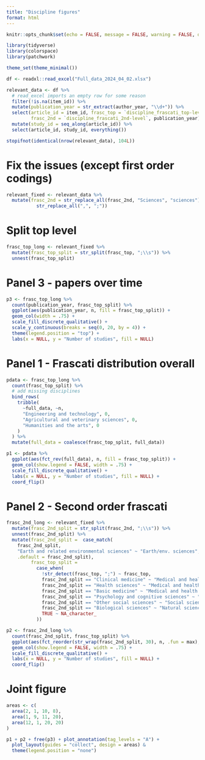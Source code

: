 ```yaml
---
title: "Discipline figures"
format: html
---
```


```r
knitr::opts_chunk$set(echo = FALSE, message = FALSE, warning = FALSE, dpi = 600)
```

```r
library(tidyverse)
library(colorspace)
library(patchwork)

theme_set(theme_minimal())

df <- readxl::read_excel("Full_data_2024_04_02.xlsx")

relevant_data <- df %>% 
  # read_excel imports an empty row for some reason
  filter(!is.na(item_id)) %>% 
  mutate(publication_year = str_extract(author_year, "\\d+")) %>% 
  select(article_id = item_id, frasc_top = `discipline_frascati_top-level`,
         frasc_2nd = `discipline_frascati_2nd-level`, publication_year) %>% 
  mutate(study_id = seq_along(article_id)) %>% 
  select(article_id, study_id, everything())

stopifnot(identical(nrow(relevant_data), 104L))
```

# Fix the issues (except first order codings)

```r
relevant_fixed <- relevant_data %>% 
  mutate(frasc_2nd = str_replace_all(frasc_2nd, "Sciences", "sciences") %>% 
           str_replace_all(",", ";"))
```


# Split top level
```r
frasc_top_long <- relevant_fixed %>% 
  mutate(frasc_top_split = str_split(frasc_top, ";\\s")) %>% 
  unnest(frasc_top_split)
```


# Panel 3 - papers over time
```r
p3 <- frasc_top_long %>% 
  count(publication_year, frasc_top_split) %>% 
  ggplot(aes(publication_year, n, fill = frasc_top_split)) +
  geom_col(width = .75) +
  scale_fill_discrete_qualitative() +
  scale_y_continuous(breaks = seq(0, 20, by = 4)) +
  theme(legend.position = "top") +
  labs(x = NULL, y = "Number of studies", fill = NULL)
```

# Panel 1 - Frascati distribution overall
```r
pdata <- frasc_top_long %>% 
  count(frasc_top_split) %>% 
  # add missing disciplines
  bind_rows(
    tribble(
      ~full_data, ~n,
      "Engineering and technology", 0,
      "Agricultural and veterinary sciences", 0,
      "Humanities and the arts", 0
    )
  ) %>% 
  mutate(full_data = coalesce(frasc_top_split, full_data))

p1 <- pdata %>% 
  ggplot(aes(fct_rev(full_data), n, fill = frasc_top_split)) +
  geom_col(show.legend = FALSE, width = .75) +
  scale_fill_discrete_qualitative() +
  labs(x = NULL, y = "Number of studies", fill = NULL) +
  coord_flip()
```

# Panel 2 - Second order frascati
```r
frasc_2nd_long <- relevant_fixed %>% 
  mutate(frasc_2nd_split = str_split(frasc_2nd, ";\\s")) %>% 
  unnest(frasc_2nd_split) %>% 
  mutate(frasc_2nd_split =  case_match(
    frasc_2nd_split,
    "Earth and related environmental sciences" ~ "Earth/env. sciences",
    .default = frasc_2nd_split),
         frasc_top_split = 
           case_when(
             !str_detect(frasc_top, ";") ~ frasc_top,
             frasc_2nd_split == "Clinical medicine" ~ "Medical and health sciences",
             frasc_2nd_split == "Health sciences" ~ "Medical and health sciences",
             frasc_2nd_split == "Basic medicine" ~ "Medical and health sciences",
             frasc_2nd_split == "Psychology and cognitive sciences" ~ "Social sciences",
             frasc_2nd_split == "Other social sciences" ~ "Social sciences",
             frasc_2nd_split == "Biological sciences" ~ "Natural sciences",
             TRUE ~ NA_character_
           ))
```

```r
p2 <- frasc_2nd_long %>% 
  count(frasc_2nd_split, frasc_top_split) %>% 
  ggplot(aes(fct_reorder(str_wrap(frasc_2nd_split, 30), n, .fun = max), n, fill = frasc_top_split)) +
  geom_col(show.legend = FALSE, width = .75) +
  scale_fill_discrete_qualitative() +
  labs(x = NULL, y = "Number of studies", fill = NULL) +
  coord_flip()
```

# Joint figure
```r
areas <- c(
  area(2, 1, 10, 8),
  area(1, 9, 11, 20),
  area(12, 1, 20, 20)
)

p1 + p2 + free(p3) + plot_annotation(tag_levels = "A") +
  plot_layout(guides = "collect", design = areas) & 
  theme(legend.position = "none")
```


